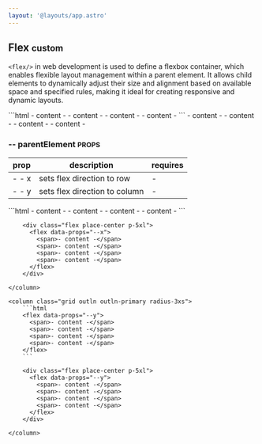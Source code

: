 ```yaml
---
layout: '@layouts/app.astro'
---
```


## Flex <small> custom </small>

`<flex/>` in web development is used to define a flexbox
container, which enables flexible layout management within a parent element.
It allows child elements to dynamically adjust their size and alignment based
on available space and specified rules, making it ideal for creating responsive
and dynamic layouts.

<x-grid style='--cols: 2;' class='outln outln-primary radius-3xs'>
	```html
	<flex>
		<span>- content -</span>
		<span>- content -</span>
		<span>- content -</span>
		<span>- content -</span>
	</flex>
	```
	<column class='align-center[items] flex place-center p-5xl'>
		<flex>
			<span>- content -</span>
			<span>- content -</span>
			<span>- content -</span>
			<span>- content -</span>
		</flex>
	</column>
</x-grid>

### -- parentElement <small class="clr-subtext txt-sm"> PROPS </small>

| prop  | description                   | requires |
| ----- | ----------------------------- | -------- |
| - - x | sets flex direction to row    | -        |
| - - y | sets flex direction to column | -        |

<x-grid style="--cols: 2;" class="g-sm">
    <column class="grid outln outln-primary radius-3xs">
        ```html
        <flex data-props="--x">
          <span>- content -</span>
          <span>- content -</span>
          <span>- content -</span>
          <span>- content -</span>
        </flex>
        ```

        <div class="flex place-center p-5xl">
          <flex data-props="--x">
            <span>- content -</span>
            <span>- content -</span>
            <span>- content -</span>
            <span>- content -</span>
          </flex>
        </div>

    </column>

    <column class="grid outln outln-primary radius-3xs">
        ```html
        <flex data-props="--y">
          <span>- content -</span>
          <span>- content -</span>
          <span>- content -</span>
          <span>- content -</span>
        </flex>
        ```

        <div class="flex place-center p-5xl">
          <flex data-props="--y">
            <span>- content -</span>
            <span>- content -</span>
            <span>- content -</span>
            <span>- content -</span>
          </flex>
        </div>

    </column>

</x-grid>
